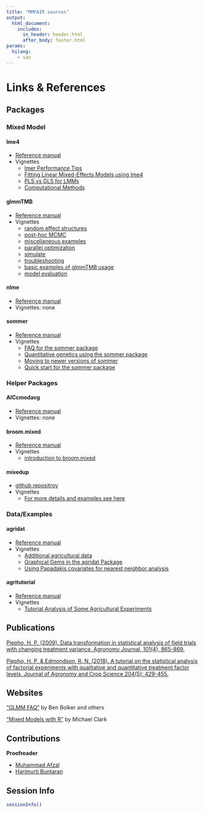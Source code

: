 ```yaml
---
title: "MMFAIR sources"
output: 
  html_document:
    includes:
      in_header: header.html
      after_body: footer.html	
params:
  hilang:
    - sas			
---
```


# Links & References {.tabset .tabset-fade .tabset-pills}

## Packages

### Mixed Model

#### lme4
* [Reference manual](https://cran.r-project.org/web/packages/lme4/lme4.pdf){target="_blank"}
* Vignettes 
  + [lmer Performance Tips](https://cran.r-project.org/web/packages/lme4/vignettes/lmerperf.html){target="_blank"}
  + [Fitting Linear Mixed-Effects Models using lme4](https://cran.r-project.org/web/packages/lme4/vignettes/lmer.pdf){target="_blank"}
  + [PLS vs GLS for LMMs](https://cran.r-project.org/web/packages/lme4/vignettes/PLSvGLS.pdf){target="_blank"}
  + [Computational Methods](https://cran.r-project.org/web/packages/lme4/vignettes/Theory.pdf){target="_blank"}

#### glmmTMB
* [Reference manual](https://cran.r-project.org/web/packages/glmmTMB/glmmTMB.pdf){target="_blank"}
* Vignettes
  + [random effect structures](https://cran.r-project.org/web/packages/glmmTMB/vignettes/covstruct.html){target="_blank"}
  + [post-hoc MCMC](https://cran.r-project.org/web/packages/glmmTMB/vignettes/mcmc.html){target="_blank"}
  + [miscellaneous examples](https://cran.r-project.org/web/packages/glmmTMB/vignettes/miscEx.html){target="_blank"}
  + [parallel optimization](https://cran.r-project.org/web/packages/glmmTMB/vignettes/parallel.html){target="_blank"}
  + [simulate](https://cran.r-project.org/web/packages/glmmTMB/vignettes/sim.html){target="_blank"}
  + [troubleshooting](https://cran.r-project.org/web/packages/glmmTMB/vignettes/troubleshooting.html){target="_blank"}
  + [basic examples of glmmTMB usage](https://cran.r-project.org/web/packages/glmmTMB/vignettes/glmmTMB.pdf){target="_blank"}
  + [model evaluation](https://cran.r-project.org/web/packages/glmmTMB/vignettes/model_evaluation.pdf){target="_blank"}

#### nlme
* [Reference manual](https://cran.r-project.org/web/packages/nlme/nlme.pdf){target="_blank"}
* Vignettes: none

#### sommer
* [Reference manual](https://cran.r-project.org/web/packages/sommer/sommer.pdf){target="_blank"}
* Vignettes
  + [FAQ for the sommer package](https://cran.r-project.org/web/packages/sommer/vignettes/sommer.FAQ.pdf){target="_blank"}
  + [Quantitative genetics using the sommer package](https://cran.r-project.org/web/packages/sommer/vignettes/sommer.pdf){target="_blank"}
  + [Moving to newer versions of sommer](https://cran.r-project.org/web/packages/sommer/vignettes/sommer.changes.pdf){target="_blank"}
  + [Quick start for the sommer package](https://cran.r-project.org/web/packages/sommer/vignettes/sommer.start.pdf){target="_blank"}

### Helper Packages

#### AICcmodavg
* [Reference manual](https://cran.r-project.org/web/packages/AICcmodavg/AICcmodavg.pdf){target="_blank"}
* Vignettes: none

#### broom.mixed
* [Reference manual](https://cran.r-project.org/web/packages/broom.mixed/broom.mixed.pdf){target="_blank"}
* Vignettes
  + [introduction to broom.mixed](https://cran.r-project.org/web/packages/broom.mixed/vignettes/broom_mixed_intro.html){target="_blank"}
  
#### mixedup
* [github repositroy](https://github.com/m-clark/mixedup){target="_blank"} 
* Vignettes
  + [For more details and examples see here](https://m-clark.github.io/mixedup/){target="_blank"} 

### Data/Examples

#### agridat
* [Reference manual](https://cran.r-project.org/web/packages/agridat/agridat.pdf){target="_blank"}
* Vignettes
  + [Additional agricultural data](https://cran.r-project.org/web/packages/agridat/vignettes/agridat_data.html){target="_blank"}
  + [Graphical Gems in the agridat Package](https://cran.r-project.org/web/packages/agridat/vignettes/agridat_examples.html){target="_blank"}
  + [Using Papadakis covariates for nearest neighbor analysis](https://cran.r-project.org/web/packages/agridat/vignettes/agridat_papadakis.html){target="_blank"}
  
#### agritutorial
* [Reference manual](https://cran.r-project.org/web/packages/agriTutorial/agriTutorial.pdf){target="_blank"}
* Vignettes
  + [Tutorial Analysis of Some Agricultural Experiments](https://cran.r-project.org/web/packages/agriTutorial/vignettes/agriTutorialVignette.pdf){target="_blank"}

  
## Publications
[Piepho, H. P. (2009). Data transformation in statistical analysis of field trials with changing treatment variance. Agronomy Journal, 101(4), 865-869.](https://acsess.onlinelibrary.wiley.com/doi/abs/10.2134/agronj2008.0226x){target="_blank"}

[Piepho, H. P. & Edmondson, R. N. (2018). A tutorial on the statistical analysis of factorial experiments with qualitative and quantitative treatment factor levels. Journal of Agronomy and Crop Science 204(5): 429-455.](https://onlinelibrary.wiley.com/doi/full/10.1111/jac.12267){target="_blank"}

## Websites
["GLMM FAQ"](http://bbolker.github.io/mixedmodels-misc/glmmFAQ.html){target="_blank"} by Ben Bolker and others

["Mixed Models with R"](https://m-clark.github.io/mixed-models-with-R/introduction.html){target="_blank"}  by Michael Clark

## Contributions
**Proofreader**

* [Muhammad Afzal](https://www.linkedin.com/in/mafzal2/){target="_blank"} 
* [Harimurti Buntaran](https://www.linkedin.com/in/harimurti-buntaran/){target="_blank"} 

## Session Info
```r
sessionInfo()
```